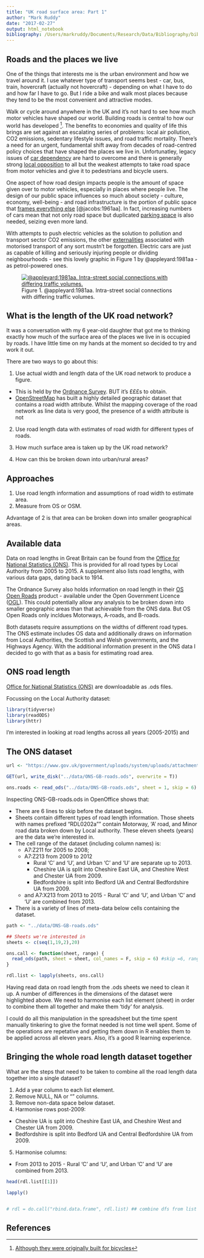 ```yaml
---
title: "UK road surface area: Part 1"
author: "Mark Ruddy"
date: "2017-02-27"
output: html_notebook
bibliography: /Users/markruddy/Documents/Research/Data/Bibliography/bibliodb.bib
---
```


## Roads and the places we live

One of the things that interests me is the urban environment and how we travel around it. I use whatever type of transport seems best - car, bus, train, hovercraft (actually not hovercraft) - depending on what I have to do and how far I have to go. But I ride a bike and walk most places because they tend to be the most convenient and attractive modes.

Walk or cycle around anywhere in the UK and it's not hard to see how much motor vehicles have shaped our world. Building roads is central to how our world has developed [^1]. The benefits to economies and quality of life this brings are set against an escalating series of problems: local air pollution, CO2 emissions, sedentary lifestyle issues, and road traffic mortality. There's a need for an urgent, fundamental shift away from decades of road-centred policy choices that have shaped the places we live in. Unfortunatley, legacy issues of [car dependency](https://en.wikipedia.org/wiki/Automobile_dependency) are hard to overcome and there is generally strong [local opposition](http://www.cs11.london/) to all but the weakest attempts to take road space from motor vehicles and give it to pedestrians and bicycle users.

One aspect of how road design impacts people is the amount of space given over to motor vehicles, especially in places where people live. The design of our public space influences so much about society - culture, economy, well-being - and road infrastructure is the portion of public space that [frames everything else](https://www.theguardian.com/books/2011/oct/14/jane-jacobs-death-and-life-rereading) [@jacobs:1961aa]. In fact, increasing numbers of cars mean that not only road space but duplicated [parking space](https://aseasyasridingabike.wordpress.com/2012/09/04/the-effect-of-private-car-dependence-on-land-use/) is also needed, seizing even more land.

With attempts to push electric vehicles as the solution to pollution and transport sector CO2 emissions, the other [externalities](https://en.wikipedia.org/wiki/Externalities_of_automobiles) associated with motorised transport of any sort mustn't be forgotten. Electric cars are just as capable of killing and seriously injuring people or dividing neighbourhoods - see this lovely graphic in Figure 1 by @appleyard:1981aa - as petrol-powered ones.

<figure class="align-centre">
  <a href="xresources/assets/images/geo-science/ois-plot.png"><img src="xresources/assets/images/general/appleyard-1981-fig3.png" alt="@appleyard:1981aa. Intra-street social connections with differing traffic volumes."></a>
  <figcaption>Figure 1. @appleyard:1981aa. Intra-street social connections with differing traffic volumes.</figcaption>
</figure>


## What is the length of the UK road network?

It was a conversation with my 6 year-old daughter that got me to thinking exactly how much of the surface area of the places we live in is occupied by roads. I have little time on my hands at the moment so decided to try and work it out. 

There are two ways to go about this:

1. Use actual width and length data of the UK road network to produce a figure.
  * This is held by the [Ordnance Survey](https://www.ordnancesurvey.co.uk/). BUT it's £££s to obtain.
  * [OpenStreetMap](https://www.openstreetmap.org) has built a highly detailed geographic dataset that contains a road width attribute. Whilst the mapping coverage of the road network as line data is very good, the presence of a width attribute is not 
2. Use road length data with estimates of road width for different types of roads.





1. How much surface area is taken up by the UK road network?
2. How can this be broken down into urban/rural areas?

## Approaches

1. Use road length information and assumptions of road width to estimate area.
2. Measure from OS or OSM.

Advantage of 2 is that area can be broken down into smaller geographical areas. 



## Available data


Data on road lengths in Great Britain can be found from the [Office for National Statistics (ONS)](https://www.gov.uk/government/statistical-data-sets/rdl02-road-lengths-kms). This is provided for all road types by Local Authority from 2005 to 2015. A supplement also lists road lengths, with various data gaps, dating back to 1914.

The Ordnance Survey also holds information on road length in their [OS Open Roads](https://www.ordnancesurvey.co.uk/business-and-government/products/os-open-roads.html) product - available under the Open Government Licence ([OGL](http://www.nationalarchives.gov.uk/doc/open-government-licence/version/3/)). This could potentially allow any analysis to be broken down into smaller geographic areas than that achievable from the ONS data. But OS Open Roads only incldues Motorways, A-roads, and B-roads.

Both datasets require assumptions on the widths of different road types. The ONS estimate includes OS data and additionally draws on information from Local Authorities, the Scottish and Welsh governments, and the Highways Agency. With the additional information present in the ONS data I decided to go with that as a basis for estimating road area.

## ONS road length

[Office for National Statistics (ONS)](https://www.gov.uk/government/statistical-data-sets/rdl02-road-lengths-kms) are downloadable as .ods files. 

Focussing on the Local Authority dataset:

```r
library(tidyverse)
library(readODS)
library(httr)
```

I'm interested in looking at road lengths across all years (2005-2015) and 

## The ONS dataset

```r

url <- "https://www.gov.uk/government/uploads/system/uploads/attachment_data/file/523715/rdl0202.ods"

GET(url, write_disk("../data/ONS-GB-roads.ods", overwrite = T))

ons.roads <- read_ods("../data/ONS-GB-roads.ods", sheet = 1, skip = 6)
```

Inspecting ONS-GB-roads.ods in OpenOffice shows that:

* There are 6 lines to skip before the dataset begins.
* Sheets contain different types of road length information. Those sheets with names prefixed "RDL0202a"" contain Motorway, 'A' road, and Minor road data broken down by Local authority. These eleven sheets (years) are the data we're interested in.
* The cell range of the dataset (including column names) is:
  * A7:Z211 for 2005 to 2008; 
  * A7:Z213 from 2009 to 2012 
    - Rural 'C' and 'U', and Urban 'C' and 'U' are separate up to 2013.
    - Cheshire UA is split into Cheshire East UA, and Cheshire West and Chester UA from 2009.
    - Bedfordshire is split into Bedford UA and Central Bedfordshire UA from 2009.
  * and A7:X213 from 2013 to 2015 - Rural 'C' and 'U', and Urban 'C' and 'U' are combined from 2013.
* There is a variety of lines of meta-data below cells containing the dataset.



```r
path <- "../data/ONS-GB-roads.ods"

## Sheets we're interested in
sheets <- c(seq(1,19,2),20)

ons.call <- function(sheet, range) {
  read_ods(path, sheet = sheet, col_names = F, skip = 6) #skip =6, range = "A7:Z213"
} 

rdl.list <- lapply(sheets, ons.call)
```

Having read data on road length from the .ods sheets we need to clean it up. A number of differences in the dimensions of the dataset were highlighted above. We need to harmonise each list element (sheet) in order to combine them all together and make them 'tidy' for analysis.

I could do all this manipulation in the spreadsheet but the time spent manually tinkering to give the format needed is not time well spent. Some of the operations are repetative and getting them down in R enables them to be applied across all eleven years. Also, it's a good R learning experience.

## Bringing the whole road length dataset together

What are the steps that need to be taken to combine all the road length data together into a single dataset?

1. Add a year column to each list element.
2. Remove NULL, NA or "" columns.
3. Remove non-data space below dataset.
4. Harmonise rows post-2009: 
  - Cheshire UA is split into Cheshire East UA, and Cheshire West and Chester UA from 2009.
  - Bedfordshire is split into Bedford UA and Central Bedfordshire UA from 2009. 
5. Harmonise columns:
  - From 2013 to 2015 - Rural 'C' and 'U', and Urban 'C' and 'U' are combined from 2013.

```r
head(rdl.list[[1]])

lapply()


# rdl = do.call("rbind.data.frame", rdl.list) ## combine dfs from list
```





## References





[^1]: [Although they were originally built for bicycles](http://www.roadswerenotbuiltforcars.com/)



